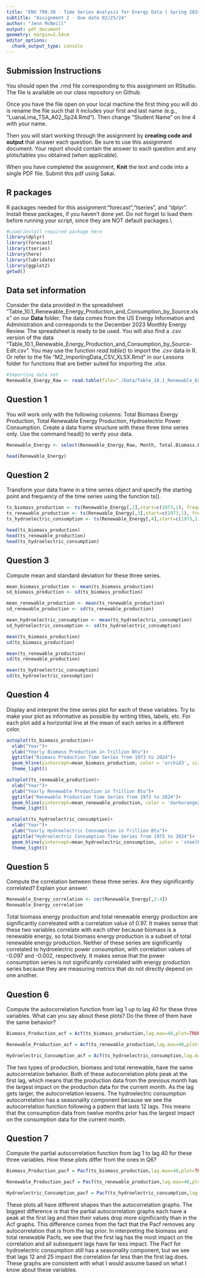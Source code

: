 ```yaml
---
title: "ENV 790.30 - Time Series Analysis for Energy Data | Spring 2024"
subtitle: "Assignment 2 - Due date 02/25/24"
author: "Jenn McNeill"
output: pdf_document
geometry: margin=2.54cm
editor_options: 
  chunk_output_type: console
---
```


## Submission Instructions

You should open the .rmd file corresponding to this assignment on RStudio. The file is available on our class repository on Github.   

Once you have the file open on your local machine the first thing you will do is rename the file such that it includes your first and last name (e.g., "LuanaLima_TSA_A02_Sp24.Rmd"). Then change "Student Name" on line 4 with your name. 

Then you will start working through the assignment by  **creating code and output** that answer each question. Be sure to use this assignment document. Your report should contain the answer to each question and any plots/tables you obtained (when applicable).

When you have completed the assignment, **Knit** the text and code into a single PDF file. Submit this pdf using Sakai. 

## R packages

R packages needed for this assignment:"forecast","tseries", and "dplyr". Install these packages, if you haven't done yet. Do not forget to load them before running your script, since they are NOT default packages.\\

```r
#Load/install required package here
library(dplyr)
library(forecast)
library(tseries)
library(here)
library(lubridate)
library(ggplot2)
getwd()

```


## Data set information  

Consider the data provided in the spreadsheet "Table_10.1_Renewable_Energy_Production_and_Consumption_by_Source.xlsx" on our **Data** folder. The data comes from the US Energy Information and Administration and corresponds to the December 2023 Monthly Energy Review. The spreadsheet is ready to be used. You will also find a $.csv$ version of the data "Table_10.1_Renewable_Energy_Production_and_Consumption_by_Source-Edit.csv". You may use the function $read.table()$ to import the $.csv$ data in R. Or refer to the file "M2_ImportingData_CSV_XLSX.Rmd" in our Lessons folder for functions that are better suited for importing the $.xlsx$.

```r
#Importing data set
Renewable_Energy_Raw <- read.table(file="./Data/Table_10.1_Renewable_Energy_Production_and_Consumption_by_Source.csv", header=TRUE,dec = ".",sep=",",stringsAsFactors = TRUE) 
```


## Question 1
You will work only with the following columns: Total Biomass Energy Production, Total Renewable Energy Production, Hydroelectric Power Consumption. Create a data frame structure with these three time series only. Use the command head() to verify your data.

```r
Renewable_Energy <- select(Renewable_Energy_Raw, Month, Total.Biomass.Energy.Production:Hydroelectric.Power.Consumption)

head(Renewable_Energy)
```


## Question 2
Transform your data frame in a time series object and specify the starting point and frequency of the time series using the function ts().

```r
ts_biomass_production <- ts(Renewable_Energy[,2],start=c(1973,1), frequency=12)
ts_renewable_production <- ts(Renewable_Energy[,3],start=c(1973,1), frequency=12)
ts_hydroelectric_consumption <- ts(Renewable_Energy[,4],start=c(1973,1), frequency=12)

head(ts_biomass_production)
head(ts_renewable_production)
head(ts_hydroelectric_consumption)
```


## Question 3
Compute mean and standard deviation for these three series.

```r
mean_biomass_production <- mean(ts_biomass_production)
sd_biomass_production <- sd(ts_biomass_production)

mean_renewable_production <- mean(ts_renewable_production)
sd_renewable_production <- sd(ts_renewable_production)

mean_hydroelectric_consumption <- mean(ts_hydroelectric_consumption)
sd_hydroelectric_consumption <- sd(ts_hydroelectric_consumption)

mean(ts_biomass_production)
sd(ts_biomass_production)

mean(ts_renewable_production)
sd(ts_renewable_production)

mean(ts_hydroelectric_consumption)
sd(ts_hydroelectric_consumption)
```


## Question 4
Display and interpret the time series plot for each of these variables. Try to make your plot as informative as possible by writing titles, labels, etc. For each plot add a horizontal line at the mean of each series in a different color.

```r
autoplot(ts_biomass_production)+
  xlab("Year")+
  ylab("Yearly Biomass Production in Trillion Btu")+
  ggtitle("Biomass Production Time Series from 1973 to 2024")+
  geom_hline(yintercept=mean_biomass_production, color = 'orchid3', size=1)+
  theme_light()

autoplot(ts_renewable_production)+
  xlab("Year")+
  ylab("Yearly Renewable Production in Trillion Btu")+
  ggtitle("Renewable Production Time Series from 1973 to 2024")+
  geom_hline(yintercept=mean_renewable_production, color = 'darkorange2', size=1)+
  theme_light()

autoplot(ts_hydroelectric_consumption)+
  xlab("Year")+
  ylab("Yearly Hydroelectric Consumption in Trillion Btu")+
  ggtitle("Hydroelectric Consumption Time Series from 1973 to 2024")+
  geom_hline(yintercept=mean_hydroelectric_consumption, color = 'steelblue2', size=1)+
  theme_light()
```


## Question 5
Compute the correlation between these three series. Are they significantly correlated? Explain your answer.

```r
Renewable_Energy_correlation <- cor(Renewable_Energy[,2:4])
Renewable_Energy_correlation
```

Total biomass energy production and total renewable energy production are significantly correleated with a correlation value of 0.97. It makes sense that these two variables correlate with each other because biomass is a renewable energy, so total biomass energy production is a subset of total renewable energy production. Neither of these series are significantly correlated to hydroelectric power consumption, with correlation values of -0.097 and -0.002, respectively. It makes sense that the power consumption series is not significantly correlated with energy production series because they are measuring metrics that do not directly depend on one another.

## Question 6
Compute the autocorrelation function from lag 1 up to lag 40 for these three variables. What can you say about these plots? Do the three of them have the same behavior?

```r
Biomass_Production_acf = Acf(ts_biomass_production,lag.max=40,plot=TRUE)

Renewable_Production_acf = Acf(ts_renewable_production,lag.max=40,plot=TRUE)

Hydroelectric_Consumption_acf = Acf(ts_hydroelectric_consumption,lag.max=40,plot=TRUE)
```

The two types of production, biomass and total renewable, have the same autocorrelation behavior. Both of these autocorrelation plots peak at the first lag, which means that the production data from the previous month has the largest impact on the production data for the current month. As the lag gets larger, the autocorrelation lessens. The hydroelectric consumption autocorrelation has a seasonality component because we see the autocorrelation function following a pattern that lasts 12 lags. This means that the consumption data from twelve months prior has the largest impact on the consumption data for the current month.

## Question 7
Compute the partial autocorrelation function from lag 1 to lag 40 for these three variables. How these plots differ from the ones in Q6?

```r
Biomass_Production_pacf = Pacf(ts_biomass_production,lag.max=40,plot=TRUE)

Renewable_Production_pacf = Pacf(ts_renewable_production,lag.max=40,plot=TRUE)

Hydroelectric_Consumption_pacf = Pacf(ts_hydroelectric_consumption,lag.max=40,plot=TRUE)
```

These plots all have different shapes than the autocorrelation graphs. The biggest difference is that the partial autocorrelation graphs each have a peak at the first lag and then their values drop more significantly than in the Acf graphs. This difference comes from the fact that the Pacf removes any autocorrelation that is from the lag prior. In interpreting the biomass and total renewable Pacfs, we see that the first lag has the most impact on the correlation and all subsequent lags have far less impact. The Pacf for hydroelectric consumption still has a seasonality component, but we see that lags 12 and 25 impact the correlation far less than the first lag does. These graphs are consistent with what I would assume based on what I know about these variables. 

